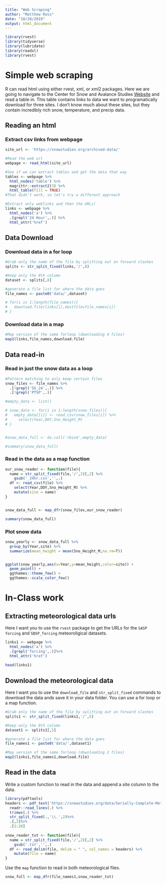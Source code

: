 ```yaml
---
title: "Web Scraping"
author: "Matthew Ross"
date: "10/20/2019"
output: html_document
---
```


```r
library(rvest)
library(tidyverse)
library(lubridate)
library(readxl)
library(rvest)
```


# Simple web scraping

R can read html using either rvest, xml, or xml2 packages. Here
we are going to navigate to the Center for Snow and Avalance Studies 
[Website](https://snowstudies.org/archived-data/) and read a table in.
This table contains links to data we want to programatically download for
three sites. I don't know much about these sites, but they contain incredibly
rich snow, temperature, and precip data. 


## Reading an html 

### Extract csv links from webpage


```r
site_url <- 'https://snowstudies.org/archived-data/'

#Read the web url
webpage <- read_html(site_url)

#See if we can extract tables and get the data that way
tables <- webpage %>%
  html_nodes('table') %>%
  magrittr::extract2(3) %>%
  html_table(fill = TRUE)
#That didn't work, so let's try a different approach

#Extract only weblinks and then the URLs!
links <- webpage %>%
  html_nodes('a') %>%
  .[grepl('24 Hour',.)] %>%
  html_attr('href')


```

## Data Download

### Download data in a for loop

```r

#Grab only the name of the file by splitting out on forward slashes
splits <- str_split_fixed(links,'/',8)

#Keep only the 8th column
dataset <- splits[,8] 

#generate a file list for where the data goes
file_names <- paste0('data/',dataset)

# for(i in 1:length(file_names)){
#   download.file(links[i],destfile=file_names[i])
# }

```

### Download data in a map

```r

#Map version of the same forloop (downloading 4 files)
map2(links,file_names,download.file)

```

## Data read-in 

### Read in just the snow data as a loop

```r
#Pattern matching to only keep certain files
snow_files <- file_names %>%
  .[!grepl('SG_24',.)] %>%
  .[!grepl('PTSP',.)]

#empty_data <- list()

# snow_data <- for(i in 1:length(snow_files)){
#   empty_data[[i]] <- read_csv(snow_files[i]) %>%
#     select(Year,DOY,Sno_Height_M)
# }


#snow_data_full <- do.call('rbind',empty_data)

#summary(snow_data_full)
```


### Read in the data as a map function

```r


our_snow_reader <- function(file){
  name = str_split_fixed(file,'/',2)[,2] %>%
    gsub('_24hr.csv','',.)
  df <- read_csv(file) %>%
    select(Year,DOY,Sno_Height_M) %>%
    mutate(site = name)
}


snow_data_full <- map_dfr(snow_files,our_snow_reader)

summary(snow_data_full)
```


### Plot snow data

```r
snow_yearly <- snow_data_full %>%
  group_by(Year,site) %>%
  summarize(mean_height = mean(Sno_Height_M,na.rm=T))


ggplot(snow_yearly,aes(x=Year,y=mean_height,color=site)) + 
  geom_point() +
  ggthemes::theme_few() + 
  ggthemes::scale_color_few()
```


# In-Class work

## Extracting meteorological data urls

Here I want you to use the `rvest` package to get the URLs for
the `SASP forcing` and `SBSP_forcing` meteoroligical datasets.

```r

links1 <- webpage %>%
  html_nodes('a') %>%
  .[grepl('forcing',.)]%>%
  html_attr('href')
  
head(links1)
```

## Download the meteorological data

Here I want you to use the `download_file` and `str_split_fixed` 
commands to download the data ands save it in your data folder.
You can use a for loop or a map function. 

```r
#Grab only the name of the file by splitting out on forward slashes
splits1 <- str_split_fixed(links1,'/',5)

#Keep only the 8th column
dataset1 <- splits1[,5] 

#generate a file list for where the data goes
file_names1 <- paste0('data/',dataset1)

#Map version of the same forloop (downloading 2 files)
map2(links1,file_names1,download.file)

```

## Read in the data

Write a custom function to read in the data and append a site 
column to the data. 

```r
library(pdftools)
headers <- pdf_text('https://snowstudies.org/data/Serially-Complete-Metadata-text08.pdf') %>%
  readr::read_lines(.) %>%
  trimws(.) %>%
  str_split_fixed(.,'\\.',2)%>%
  .[,2]%>%
  .[1:26]
  
snow_reader_txt <- function(file){
  name = str_split_fixed(file,'/',2)[,2] %>%
    gsub('.txt','',.)
  df <- read_delim(file, delim = " ", col_names = headers) %>%
    mutate(file = name)
}


```


Use the `map` function to read in both meteorological files.

```r

snow_full <- map_dfr(file_names1,snow_reader_txt)

```


